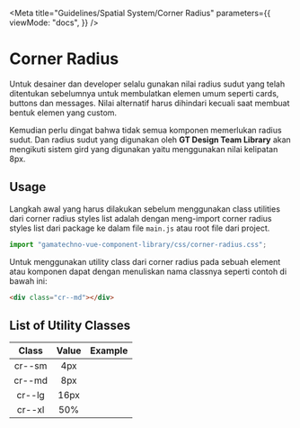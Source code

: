
<Meta
  title="Guidelines/Spatial System/Corner Radius"
  parameters={{
    viewMode: "docs",
  }}
/>

<style>{`
  .sample-box {
    width: 120px;
    height: 120px;
    background-color: #FFD5D2;
  }

  .cr--sm {
    border-radius: 4px;
  }
  .cr--md {
    border-radius: 8px;
  }
  .cr--lg {
    border-radius: 16px;
  }
  .cr--xl {
    border-radius: 50%;
  }
`}</style>

# Corner Radius

Untuk desainer dan developer selalu gunakan nilai radius sudut yang telah ditentukan sebelumnya untuk membulatkan elemen umum seperti cards, buttons dan messages. Nilai alternatif harus dihindari kecuali saat membuat bentuk elemen yang custom.

Kemudian perlu dingat bahwa tidak semua komponen memerlukan radius sudut. Dan radius sudut yang digunakan oleh **GT Design Team Library** akan mengikuti sistem gird yang digunakan yaitu menggunakan nilai kelipatan 8px.

## Usage

Langkah awal yang harus dilakukan sebelum menggunakan class utilities dari corner radius styles list adalah dengan meng-import corner radius styles list dari package ke dalam file `main.js` atau root file dari project.

```js
import "gamatechno-vue-component-library/css/corner-radius.css";
```

Untuk menggunakan utility class dari corner radius pada sebuah element atau komponen dapat dengan menuliskan nama classnya seperti contoh di bawah ini:

```html
<div class="cr--md"></div>
```

## List of Utility Classes

| Class  | Value |                Example                |
| :----: | :---: | :-----------------------------------: |
| cr--sm |  4px  | <div class="sample-box cr--sm"></div> |
| cr--md |  8px  | <div class="sample-box cr--md"></div> |
| cr--lg | 16px  | <div class="sample-box cr--lg"></div> |
| cr--xl |  50%  | <div class="sample-box cr--xl"></div> |
